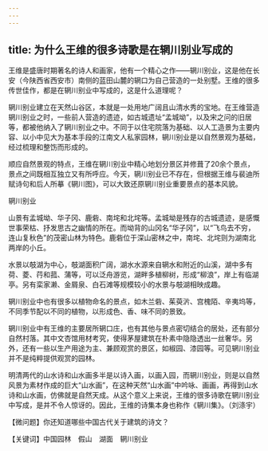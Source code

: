 ```yaml
---
---
---
```

title: 为什么王维的很多诗歌是在辋川别业写成的
---




王维是盛唐时期著名的诗人和画家，他有一个精心之作——辋川别业，这是他在长安（今陕西省西安市）南侧的蓝田山麓的辋口为自己营造的一处别墅。王维的很多传世佳作，都是在辋川别业中写成的，这是什么道理呢？

辋川别业建立在天然山谷区，本就是一处用地广阔且山清水秀的宝地。在王维营造辋川别业之时，一些前人营造的遗迹，如古城遗址“孟城坳”，以及宋之问的旧居等，都被他纳入了辋川别业之中。不同于以住宅院落为基础、以人工造景为主要内容、以小中见大为基本手段的江南文人私家园林，辋川别业是以自然景观为基础，经过梳理和整饬而形成的。

顺应自然景观的特点，王维在辋川别业中精心地划分景区并修葺了20余个景点，景点之间既相互独立又有所呼应。今天，辋川别业已不存在，但根据王维与裴迪所赋诗句和后人所摹《辋川图》，可以大致还原辋川别业重要景点的基本风貌。

辋川别业



山景有孟城坳、华子冈、鹿砦、南垞和北垞等。孟城坳是残存的古城遗迹，是感慨世事荣枯、抒发思古之幽情的所在。而坳背的山冈名“华子冈”，以“飞鸟去不穷，连山复秋色”的茂密山林为特色。鹿砦位于深山密林之中，南垞、北垞则为湖南北两岸的小丘。

水景以攲湖为中心，攲湖面积广阔，湖水水源来自辋水和附近的山溪，湖中多有荷、菱、荇和菰、蒲等，可以泛舟游览，湖畔多植柳树，形成“柳浪”，岸上有临湖亭。另有栾家濑、金屑泉、白石滩等规模较小的水景与攲湖相映成趣。

辋川别业中也有很多以植物命名的景点，如木兰砦、茱萸沜、宫槐陌、辛夷坞等，不同季节配以不同的植物，以形成色、香、味不同的景致。

辋川别业中有王维的主要居所辋口庄，也有其他与景点密切结合的居处，还有部分自然村落。其中文杏馆用材考究，使得茅屋建筑在朴素中隐隐透出一丝奢华。另外，还有一些以生产用途为主、兼顾观赏的景区，如椒园、漆园等。可见辋川别业并不是纯粹提供观赏的园林。

明清两代的山水诗和山水画多半是以诗入画，以画入园，而辋川别业，则是以自然风景为素材作成的巨大“山水画”，在这种天然“山水画”中吟咏、画画，再得到山水诗和山水画，仿佛就是自然天成。从这个意义上来说，王维的很多诗歌在辋川别业中写成，是并不令人惊讶的。因此，王维的诗集本身也称作《辋川集》。（刘涤宇）





【微问题】你还知道哪些中国古代关于建筑的诗文？

【关键词】中国园林　假山　湖面　辋川别业